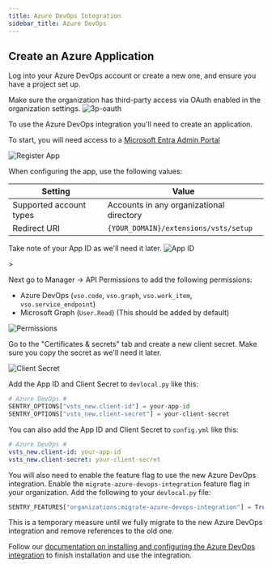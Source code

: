 ```yaml
---
title: Azure DevOps Integration
sidebar_title: Azure DevOps
---
```


## Create an Azure Application

Log into your Azure DevOps account or create a new one, and ensure you have a project set up.

Make sure the organization has third-party access via OAuth enabled in the organization settings.
![3p-oauth](./3p-oauth.png)


To use the Azure DevOps integration you'll need to create an application.

To start, you will need access to a [Microsoft Entra Admin Portal](https://entra.microsoft.com/#home)

![Register App](./register-app.png)


When configuring the app, use the following values:

| Setting                         | Value                                                                                              |
| ------------------------------- | -------------------------------------------------------------------------------------------------- |
| Supported account types         | Accounts in any organizational directory |
| Redirect URI                    | `{YOUR_DOMAIN}/extensions/vsts/setup`                                                              |

<Alert>

Take note of your App ID as we'll need it later.
![App ID](./app-id.png)

</Alert>>

Next go to Manager -> API Permissions to add the following permissions:
* Azure DevOps (`vso.code`, `vso.graph`, `vso.work_item`, `vso.service_endpoint`)
* Microsoft Graph (`User.Read`) (This should be added by default)

![Permissions](./perms.png)

Go to the "Certificates & secrets" tab and create a new client secret. Make sure you copy the secret as we'll need it later.

![Client Secret](./client-secret.png)

Add the App ID and Client Secret to `devlocal.py` like this:

```python
# Azure DevOps #
SENTRY_OPTIONS["vsts_new.client-id"] = your-app-id
SENTRY_OPTIONS["vsts_new.client-secret"] = your-client-secret
```

You can also add the App ID and Client Secret to `config.yml` like this:

```yml
# Azure DevOps #
vsts_new.client-id: your-app-id
vsts_new.client-secret: your-client-secret
```

You will also need to enable the feature flag to use the new Azure DevOps integration.
Enable the `migrate-azure-devops-integration` feature flag in your organization.
Add the following to your `devlocal.py` file:

```python
SENTRY_FEATURES["organizations:migrate-azure-devops-integration"] = True
```

<Alert title="Feature Flag">

This is a temporary measure until we fully migrate to the new Azure DevOps integration and remove references to the old one.

</Alert>

Follow our [documentation on installing and configuring the Azure DevOps integration](https://docs.sentry.io/organization/integrations/source-code-mgmt/azure-devops/) to finish installation and use the integration.

